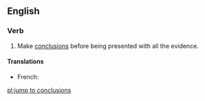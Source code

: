 ==English==

===Verb===
{{head|en|verb|head=[[jump]] [[to]] [[conclusions]]}}

# {{context|idiomatic}} Make [[conclusion]]s before being presented with all the evidence.

====Translations====
{{trans-top|make conclusions before being presented with all the evidence}}
* French: {{t-|fr|sauter aux conclusions}}
{{trans-mid}}
{{trans-bottom}}

[[pl:jump to conclusions]]